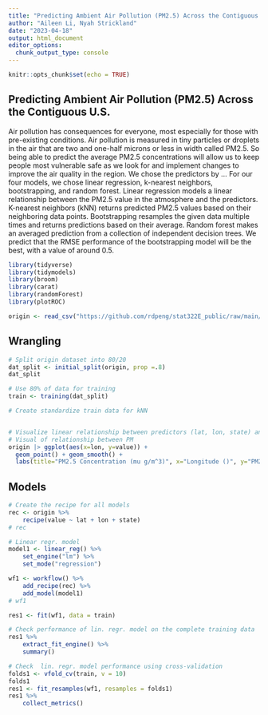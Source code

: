 ```yaml
---
title: "Predicting Ambient Air Pollution (PM2.5) Across the Contiguous U.S."
author: "Aileen Li, Nyah Strickland"
date: "2023-04-18"
output: html_document
editor_options: 
  chunk_output_type: console
---
```


```r
knitr::opts_chunk$set(echo = TRUE)
```
## Predicting Ambient Air Pollution (PM2.5) Across the Contiguous U.S.

  Air pollution has consequences for everyone, most especially for those with pre-existing conditions. Air pollution is measured in tiny particles or droplets in the air that are two and one-half microns or less in width called PM2.5. So being able to predict the average PM2.5 concentrations will allow us to keep people most vulnerable safe as we look for and implement changes to improve the air quality in the region.
We chose the predictors by …
For our four models, we chose linear regression, k-nearest neighbors, bootstrapping, and random forest. Linear regression models a linear relationship between the PM2.5 value in the atmosphere and the predictors. K-nearest neighbors (kNN) returns predicted PM2.5 values based on their neighboring data points. Bootstrapping resamples the given data multiple times and returns predictions based on their average. Random forest makes an averaged prediction from a collection of independent decision trees. We predict that the RMSE performance of the bootstrapping model will be the best, with a value of around 0.5.

```r
library(tidyverse)
library(tidymodels)
library(broom)
library(carat)
library(randomForest)
library(plotROC)

origin <- read_csv("https://github.com/rdpeng/stat322E_public/raw/main/data/pm25_data.csv.gz")
```

## Wrangling
```r
# Split origin dataset into 80/20
dat_split <- initial_split(origin, prop =.8)
dat_split

# Use 80% of data for training 
train <- training(dat_split)

# Create standardize train data for kNN


# Visualize linear relationship between predictors (lat, lon, state) and value
# Visual of relationship between PM
origin |> ggplot(aes(x=lon, y=value)) + 
  geom_point() + geom_smooth() + 
  labs(title="PM2.5 Concentration (mu g/m^3)", x="Longitude ()", y="PM2.5")

```

## Models 
```r
# Create the recipe for all models
rec <- origin %>% 
    recipe(value ~ lat + lon + state) 
# rec

# Linear regr. model
model1 <- linear_reg() %>% 
    set_engine("lm") %>% 
    set_mode("regression")

wf1 <- workflow() %>% 
    add_recipe(rec) %>% 
    add_model(model1)
# wf1

res1 <- fit(wf1, data = train)

# Check performance of lin. regr. model on the complete training data
res1 %>% 
    extract_fit_engine() %>% 
    summary()

# Check  lin. regr. model performance using cross-validation
folds1 <- vfold_cv(train, v = 10)
folds1
res1 <- fit_resamples(wf1, resamples = folds1)
res1 %>% 
    collect_metrics()
```







